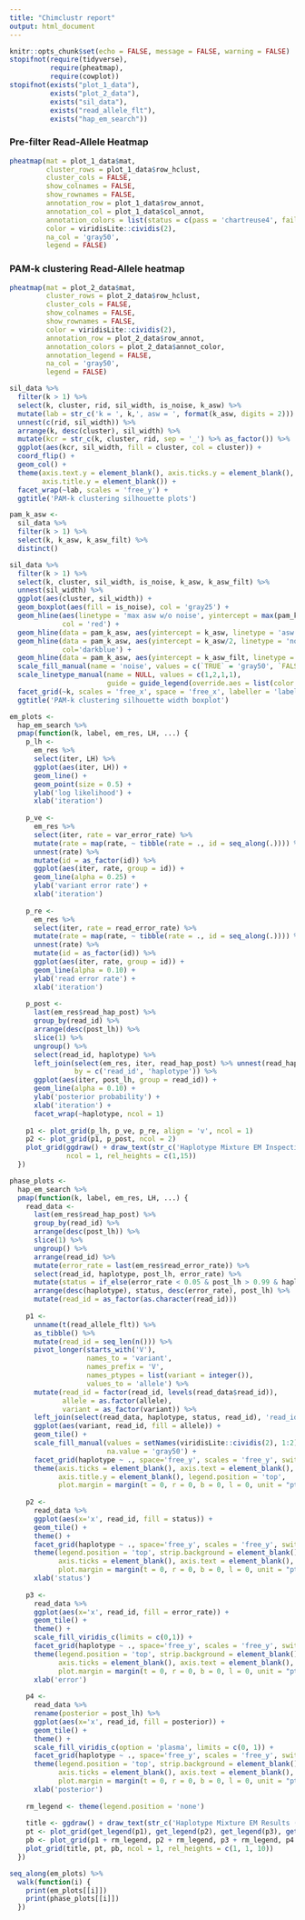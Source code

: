 ```yaml
---
title: "Chimclustr report"
output: html_document
---
```


```r
knitr::opts_chunk$set(echo = FALSE, message = FALSE, warning = FALSE)
stopifnot(require(tidyverse),
          require(pheatmap),
          require(cowplot))
stopifnot(exists("plot_1_data"),
          exists("plot_2_data"),
          exists("sil_data"),
          exists("read_allele_flt"),
          exists("hap_em_search"))
```

### Pre-filter Read-Allele Heatmap
```r
pheatmap(mat = plot_1_data$mat,
         cluster_rows = plot_1_data$row_hclust,
         cluster_cols = FALSE,
         show_colnames = FALSE,
         show_rownames = FALSE,
         annotation_row = plot_1_data$row_annot,
         annotation_col = plot_1_data$col_annot,
         annotation_colors = list(status = c(pass = 'chartreuse4', fail = 'darkorange4')),
         color = viridisLite::cividis(2),
         na_col = 'gray50',
         legend = FALSE)
```

### PAM-k clustering Read-Allele heatmap
```r
pheatmap(mat = plot_2_data$mat,
         cluster_rows = plot_2_data$row_hclust,
         cluster_cols = FALSE,
         show_colnames = FALSE,
         show_rownames = FALSE,
         color = viridisLite::cividis(2),
         annotation_row = plot_2_data$row_annot,
         annotation_colors = plot_2_data$annot_color,
         annotation_legend = FALSE,
         na_col = 'gray50',
         legend = FALSE)
```

```r
sil_data %>%
  filter(k > 1) %>%
  select(k, cluster, rid, sil_width, is_noise, k_asw) %>%
  mutate(lab = str_c('k = ', k,', asw = ', format(k_asw, digits = 2))) %>%
  unnest(c(rid, sil_width)) %>%
  arrange(k, desc(cluster), sil_width) %>%
  mutate(kcr = str_c(k, cluster, rid, sep = '_') %>% as_factor()) %>%
  ggplot(aes(kcr, sil_width, fill = cluster, col = cluster)) +
  coord_flip() +
  geom_col() +
  theme(axis.text.y = element_blank(), axis.ticks.y = element_blank(),
        axis.title.y = element_blank()) +
  facet_wrap(~lab, scales = 'free_y') +
  ggtitle('PAM-k clustering silhouette plots')
```

```r
pam_k_asw <-
  sil_data %>%
  filter(k > 1) %>%
  select(k, k_asw, k_asw_filt) %>%
  distinct()

sil_data %>%
  filter(k > 1) %>%
  select(k, cluster, sil_width, is_noise, k_asw, k_asw_filt) %>%
  unnest(sil_width) %>%
  ggplot(aes(cluster, sil_width)) +
  geom_boxplot(aes(fill = is_noise), col = 'gray25') +
  geom_hline(aes(linetype = 'max asw w/o noise', yintercept = max(pam_k_asw$k_asw_filt)),
             col = 'red') +
  geom_hline(data = pam_k_asw, aes(yintercept = k_asw, linetype = 'asw')) +
  geom_hline(data = pam_k_asw, aes(yintercept = k_asw/2, linetype = 'noise threshold'),
             col='darkblue') +
  geom_hline(data = pam_k_asw, aes(yintercept = k_asw_filt, linetype = 'asw w/o noise')) +
  scale_fill_manual(name = 'noise', values = c(`TRUE` = 'gray50', `FALSE` = 'gray80')) +
  scale_linetype_manual(name = NULL, values = c(1,2,1,1),
                        guide = guide_legend(override.aes = list(color = c("black", "black", "red", 'darkblue')))) +
  facet_grid(~k, scales = 'free_x', space = 'free_x', labeller = 'label_both') +
  ggtitle('PAM-k clustering silhouette width boxplot')
```

```r
em_plots <-
  hap_em_search %>%
  pmap(function(k, label, em_res, LH, ...) {
    p_lh <-
      em_res %>%
      select(iter, LH) %>%
      ggplot(aes(iter, LH)) +
      geom_line() +
      geom_point(size = 0.5) +
      ylab('log likelihood') +
      xlab('iteration')
    
    p_ve <-
      em_res %>%
      select(iter, rate = var_error_rate) %>%
      mutate(rate = map(rate, ~ tibble(rate = ., id = seq_along(.)))) %>%
      unnest(rate) %>%
      mutate(id = as_factor(id)) %>%
      ggplot(aes(iter, rate, group = id)) +
      geom_line(alpha = 0.25) +
      ylab('variant error rate') +
      xlab('iteration')
    
    p_re <-
      em_res %>%
      select(iter, rate = read_error_rate) %>%
      mutate(rate = map(rate, ~ tibble(rate = ., id = seq_along(.)))) %>%
      unnest(rate) %>%
      mutate(id = as_factor(id)) %>%
      ggplot(aes(iter, rate, group = id)) +
      geom_line(alpha = 0.10) +
      ylab('read error rate') +
      xlab('iteration')
    
    p_post <-
      last(em_res$read_hap_post) %>%
      group_by(read_id) %>%
      arrange(desc(post_lh)) %>%
      slice(1) %>%
      ungroup() %>%
      select(read_id, haplotype) %>%
      left_join(select(em_res, iter, read_hap_post) %>% unnest(read_hap_post),
                by = c('read_id', 'haplotype')) %>%
      ggplot(aes(iter, post_lh, group = read_id)) +
      geom_line(alpha = 0.10) +
      ylab('posterior probability') +
      xlab('iteration') +
      facet_wrap(~haplotype, ncol = 1)
    
    p1 <- plot_grid(p_lh, p_ve, p_re, align = 'v', ncol = 1)
    p2 <- plot_grid(p1, p_post, ncol = 2)
    plot_grid(ggdraw() + draw_text(str_c('Haplotype Mixture EM Inspection (', label, ')')), p2,
              ncol = 1, rel_heights = c(1,15))
  })

phase_plots <-
  hap_em_search %>%
  pmap(function(k, label, em_res, LH, ...) {
    read_data <-
      last(em_res$read_hap_post) %>%
      group_by(read_id) %>%
      arrange(desc(post_lh)) %>%
      slice(1) %>%
      ungroup() %>%
      arrange(read_id) %>%
      mutate(error_rate = last(em_res$read_error_rate)) %>%
      select(read_id, haplotype, post_lh, error_rate) %>%
      mutate(status = if_else(error_rate < 0.05 & post_lh > 0.99 & haplotype != 'chimera', 'pass', 'fail')) %>%
      arrange(desc(haplotype), status, desc(error_rate), post_lh) %>%
      mutate(read_id = as_factor(as.character(read_id)))
    
    p1 <-
      unname(t(read_allele_flt)) %>%
      as_tibble() %>%
      mutate(read_id = seq_len(n())) %>%
      pivot_longer(starts_with('V'),
                   names_to = 'variant',
                   names_prefix = 'V',
                   names_ptypes = list(variant = integer()),
                   values_to = 'allele') %>%
      mutate(read_id = factor(read_id, levels(read_data$read_id)),
             allele = as.factor(allele),
             variant = as_factor(variant)) %>%
      left_join(select(read_data, haplotype, status, read_id), 'read_id') %>%
      ggplot(aes(variant, read_id, fill = allele)) +
      geom_tile() +
      scale_fill_manual(values = setNames(viridisLite::cividis(2), 1:2),
                        na.value = 'gray50') +
      facet_grid(haplotype ~ ., space='free_y', scales = 'free_y', switch = 'both') +
      theme(axis.ticks = element_blank(), axis.text = element_blank(),
            axis.title.y = element_blank(), legend.position = 'top',
            plot.margin = margin(t = 0, r = 0, b = 0, l = 0, unit = "pt"))
    
    p2 <-
      read_data %>%
      ggplot(aes(x='x', read_id, fill = status)) +
      geom_tile() +
      theme() +
      facet_grid(haplotype ~ ., space='free_y', scales = 'free_y', switch = 'both') +
      theme(legend.position = 'top', strip.background = element_blank(), strip.text = element_blank(),
            axis.ticks = element_blank(), axis.text = element_blank(), axis.title.y = element_blank(),
            plot.margin = margin(t = 0, r = 0, b = 0, l = 0, unit = "pt")) +
      xlab('status')
    
    p3 <-
      read_data %>%
      ggplot(aes(x='x', read_id, fill = error_rate)) +
      geom_tile() +
      theme() +
      scale_fill_viridis_c(limits = c(0,1)) +
      facet_grid(haplotype ~ ., space='free_y', scales = 'free_y', switch = 'both') +
      theme(legend.position = 'top', strip.background = element_blank(), strip.text = element_blank(),
            axis.ticks = element_blank(), axis.text = element_blank(), axis.title.y = element_blank(),
            plot.margin = margin(t = 0, r = 0, b = 0, l = 0, unit = "pt")) +
      xlab('error')
    
    p4 <-
      read_data %>%
      rename(posterior = post_lh) %>%
      ggplot(aes(x='x', read_id, fill = posterior)) +
      geom_tile() +
      theme() +
      scale_fill_viridis_c(option = 'plasma', limits = c(0, 1)) +
      facet_grid(haplotype ~ ., space='free_y', scales = 'free_y', switch = 'both') +
      theme(legend.position = 'top', strip.background = element_blank(), strip.text = element_blank(),
            axis.ticks = element_blank(), axis.text = element_blank(), axis.title.y = element_blank(),
            plot.margin = margin(t = 0, r = 0, b = 0, l = 0, unit = "pt")) +
      xlab('posterior')
    
    rm_legend <- theme(legend.position = 'none')
    
    title <- ggdraw() + draw_text(str_c('Haplotype Mixture EM Results (', label, ')'))
    pt <- plot_grid(get_legend(p1), get_legend(p2), get_legend(p3), get_legend(p4), nrow = 1)
    pb <- plot_grid(p1 + rm_legend, p2 + rm_legend, p3 + rm_legend, p4 + rm_legend, nrow = 1, rel_widths = c(10,1,1,1), align = 'h', axis = 'bt')
    plot_grid(title, pt, pb, ncol = 1, rel_heights = c(1, 1, 10))
  })
```

```r
seq_along(em_plots) %>% 
  walk(function(i) {
    print(em_plots[[i]])
    print(phase_plots[[i]])
  })
```

